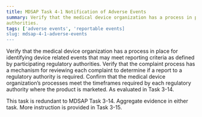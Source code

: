 ```yaml
---
title: MDSAP Task 4-1 Notification of Adverse Events
summary: Verify that the medical device organization has a process in place for identifying device related events that may meet reporting criteria as defined by participating regulatory 
authorities.
tags: ['adverse events', 'reportable events]
slug: mdsap-4-1-adverse-events
---
```


<RegLang>
Verify that the medical device organization has a process in place for identifying device related events that may meet reporting criteria as defined by participating regulatory 
authorities.
Verify that the complaint process has a mechanism for reviewing each complaint to determine if a report to a regulatory authority is required.
Confirm that the medical device organization’s processes meet the timeframes required by each regulatory authority where the product is marketed.
</RegLang>

<ReportLang>
As evaluated in Task 3-14. 
</ReportLang>

This task is redundant to <QLink>MDSAP Task 3-14</QLink>. Aggregate evidence in either task. More instruction is provided in Task 3-15.



